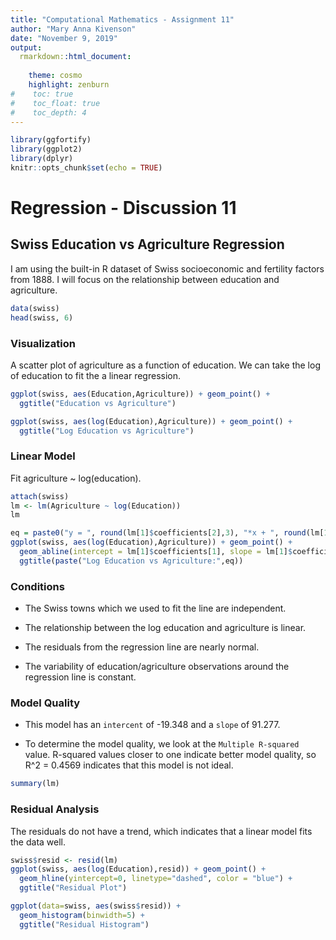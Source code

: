 ```yaml
---
title: "Computational Mathematics - Assignment 11"
author: "Mary Anna Kivenson"
date: "November 9, 2019"
output:
  rmarkdown::html_document:
    
    theme: cosmo 
    highlight: zenburn
#    toc: true
#    toc_float: true
#    toc_depth: 4
---
```


```r
library(ggfortify)
library(ggplot2)
library(dplyr)
knitr::opts_chunk$set(echo = TRUE)
```


# Regression - Discussion 11

## Swiss Education vs Agriculture Regression {.tabset}

I am using the built-in R dataset of Swiss socioeconomic and fertility factors from 1888. I will focus on the relationship between education and agriculture. 

```r
data(swiss)
head(swiss, 6)
```


### Visualization

A scatter plot of agriculture as a function of education. We can take the log of education to fit the a linear regression.

```r
ggplot(swiss, aes(Education,Agriculture)) + geom_point() + 
  ggtitle("Education vs Agriculture") 

ggplot(swiss, aes(log(Education),Agriculture)) + geom_point() + 
  ggtitle("Log Education vs Agriculture") 
```

### Linear Model

Fit agriculture ~ log(education).

```r
attach(swiss)
lm <- lm(Agriculture ~ log(Education))
lm
```

```r
eq = paste0("y = ", round(lm[1]$coefficients[2],3), "*x + ", round(lm[1]$coefficients[1],3))
ggplot(swiss, aes(log(Education),Agriculture)) + geom_point() + 
  geom_abline(intercept = lm[1]$coefficients[1], slope = lm[1]$coefficients[2]) +
  ggtitle(paste("Log Education vs Agriculture:",eq)) 
```

### Conditions

* The Swiss towns which we used to fit the line are independent.

* The relationship between the log education and agriculture is linear.

* The residuals from the regression line are nearly normal.

* The variability of education/agriculture observations around the regression line is constant.


### Model Quality

* This model has an `intercent` of -19.348 and a `slope` of 91.277.

* To determine the model quality, we look at the `Multiple R-squared` value. R-squared values closer to one indicate better model quality, so R^2 =  0.4569 indicates that this model is not ideal.

```r
summary(lm)
```

### Residual Analysis

The residuals do not have a trend, which indicates that a linear model fits the data well.

```r
swiss$resid <- resid(lm)
ggplot(swiss, aes(log(Education),resid)) + geom_point() + 
  geom_hline(yintercept=0, linetype="dashed", color = "blue") +
  ggtitle("Residual Plot") 

ggplot(data=swiss, aes(swiss$resid)) + 
  geom_histogram(binwidth=5) +
  ggtitle("Residual Histogram") 
```
